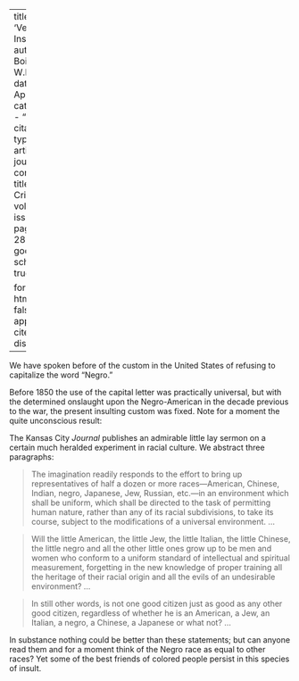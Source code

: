 
---
title: 'Veiled Insults'
author: Du Bois, W.E.B.
date: Apr. 1914
categories: 
  - ""
citation: 
  type: article-journal
  container-title: The Crisis
  volume: 7
  issue: 6
  page: 287-288
google-scholar: true

format:
  html:
    toc: false
    appendix-cite-as: display
---



We have spoken before of the custom in the United States of refusing to capitalize the word "Negro."

Before 1850 the use of the capital letter was practically universal, but with the determined onslaught upon the Negro-American in the decade previous to the war, the present insulting custom was fixed. Note for a moment the quite unconscious result:

The Kansas City *Journal* publishes an admirable little lay sermon on a certain much heralded experiment in racial culture. We abstract three paragraphs:

> The imagination readily responds to the effort to bring up representatives of half a dozen or more races---American, Chinese, Indian, negro, Japanese, Jew, Russian, etc.—in an environment which shall be uniform, which shall be directed to the task of permitting human nature, rather than any of its racial subdivisions, to take its course, subject to the modifications of a universal environment. ...

> Will the little American, the little Jew, the little Italian, the little Chinese, the little negro and all the other little ones grow up to be men and women who conform to a uniform standard of intellectual and spiritual measurement, forgetting in the new knowledge of proper training all the heritage of their racial origin and all the evils of an undesirable environment? ...

> In still other words, is not one good citizen just as good as any other good citizen, regardless of whether he is an American, a Jew, an Italian, a negro, a Chinese, a Japanese or what not? ...

In substance nothing could be better than these statements; but can anyone read them and for a moment think of the Negro race as equal to other races? Yet some of the best friends of colored people persist in this species of insult.

